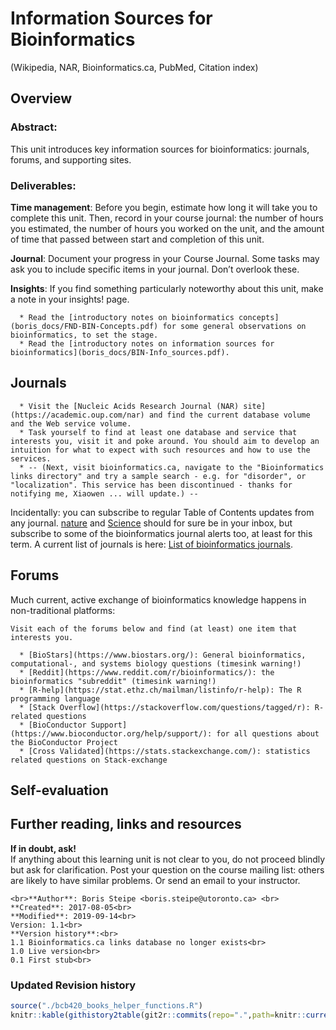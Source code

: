 # Information Sources for Bioinformatics
(Wikipedia, NAR, Bioinformatics.ca, PubMed, Citation index)

## Overview

### Abstract:
This unit introduces key information sources for bioinformatics: journals, forums, and supporting sites.

### Deliverables:
**Time management**: Before you begin, estimate how long it will take you to complete this unit. Then, record in your course journal: the number of hours you estimated, the number of hours you worked on the unit, and the amount of time that passed between start and completion of this unit.

**Journal**: Document your progress in your Course Journal. Some tasks may ask you to include specific items in your journal. Don't overlook these.

**Insights**: If you find something particularly noteworthy about this unit, make a note in your insights! page.

```block
  * Read the [introductory notes on bioinformatics concepts](boris_docs/FND-BIN-Concepts.pdf) for some general observations on bioinformatics, to set the stage.
  * Read the [introductory notes on information sources for bioinformatics](boris_docs/BIN-Info_sources.pdf).
```


 
## Journals
```block
  * Visit the [Nucleic Acids Research Journal (NAR) site](https://academic.oup.com/nar) and find the current database volume and the Web service volume.
  * Task yourself to find at least one database and service that interests you, visit it and poke around. You should aim to develop an intuition for what to expect with such resources and how to use the services.
  * -- (Next, visit bioinformatics.ca, navigate to the "Bioinformatics links directory" and try a sample search - e.g. for "disorder", or "localization". This service has been discontinued - thanks for notifying me, Xiaowen ... will update.) --
```

Incidentally: you can subscribe to regular Table of Contents updates from any journal. [nature](https://www.nature.com/) and [Science](https://science.sciencemag.org/) should for sure be in your inbox, but subscribe to some of the bioinformatics journal alerts too, at least for this term. A current list of journals is here: [List of bioinformatics journals](https://en.wikipedia.org/wiki/List_of_bioinformatics_journals).


 
## Forums

Much current, active exchange of bioinformatics knowledge happens in non-traditional platforms:

```block
Visit each of the forums below and find (at least) one item that interests you.

  * [BioStars](https://www.biostars.org/): General bioinformatics, computational-, and systems biology questions (timesink warning!)
  * [Reddit](https://www.reddit.com/r/bioinformatics/): the bioinformatics "subreddit" (timesink warning!)
  * [R-help](https://stat.ethz.ch/mailman/listinfo/r-help): The R programming language
  * [Stack Overflow](https://stackoverflow.com/questions/tagged/r): R-related questions
  * [BioConductor Support](https://www.bioconductor.org/help/support/): for all questions about the BioConductor Project
  * [Cross Validated](https://stats.stackexchange.com/): statistics related questions on Stack-exchange
```
 
## Self-evaluation

## Further reading, links and resources
 
**If in doubt, ask!**<br>
If anything about this learning unit is not clear to you, do not proceed blindly but ask for clarification. Post your question on the course mailing list: others are likely to have similar problems. Or send an email to your instructor.

```block2
<br>**Author**: Boris Steipe <boris.steipe@utoronto.ca> <br>
**Created**: 2017-08-05<br>
**Modified**: 2019-09-14<br>
Version: 1.1<br>
**Version history**:<br>
1.1 Bioinformatics.ca links database no longer exists<br>
1.0 Live version<br>
0.1 First stub<br>
``` 
 
### Updated Revision history
```r
source("./bcb420_books_helper_functions.R")
knitr::kable(githistory2table(git2r::commits(repo=".",path=knitr::current_input())))

```

